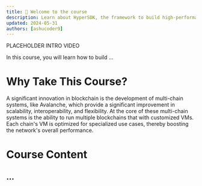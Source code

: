 ```yaml
---
title: 👋 Welcome to the course
description: Learn about HyperSDK, the framework to build high-performance VMs on Avalanche.
updated: 2024-05-31
authors: [ashucoder9]
---
```


PLACEHOLDER INTRO VIDEO

In this course, you will learn how to build ...

# Why Take This Course?
A significant innovation in blockchain is the development of multi-chain systems, like Avalanche, which provide a significant improvement in scalability, interoperability, and flexibility. At the core of these multi-chain systems is the ability to run multiple blockchains that with customized VMs. Each chain's VM is optimized for specialized use cases, thereby boosting the network's overall performance.

# Course Content

## ...